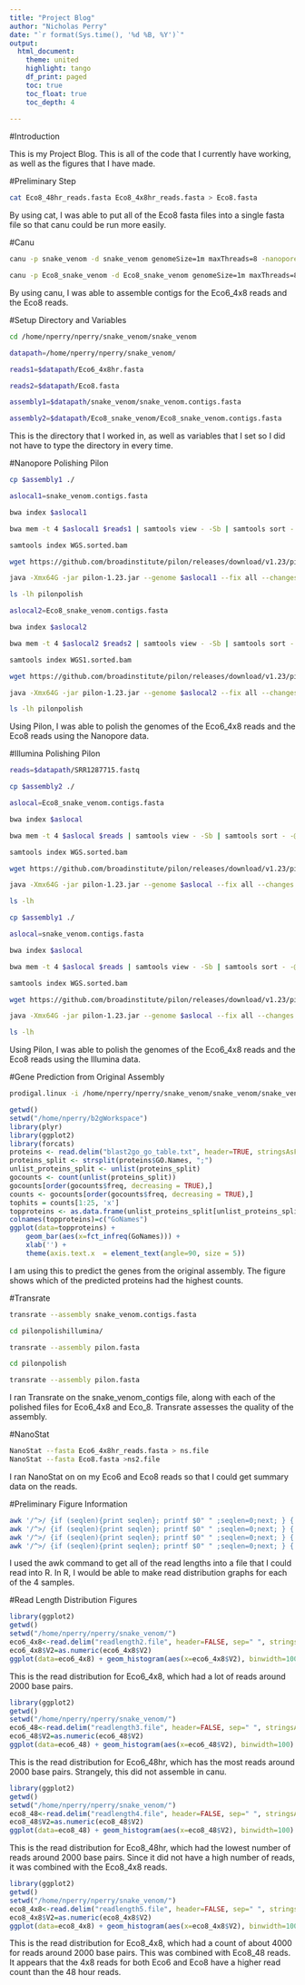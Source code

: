 ```yaml
---
title: "Project Blog"
author: "Nicholas Perry"
date: "`r format(Sys.time(), '%d %B, %Y')`"
output: 
  html_document:
    theme: united
    highlight: tango
    df_print: paged
    toc: true
    toc_float: true
    toc_depth: 4
  
---
```


#Introduction

This is my Project Blog. This is all of the code that I currently have working, as well as the figures that I have made.

#Preliminary Step

```bash
cat Eco8_48hr_reads.fasta Eco8_4x8hr_reads.fasta > Eco8.fasta
```

By using cat, I was able to put all of the Eco8 fasta files into a single fasta file so that canu could be run more easily.

#Canu

```bash
canu -p snake_venom -d snake_venom genomeSize=1m maxThreads=8 -nanopore-raw /home/nperry/nperry/snake_venom/Eco6_4x8hr.fasta > canuLogFile

canu -p Eco8_snake_venom -d Eco8_snake_venom genomeSize=1m maxThreads=8 -nanopore-raw /home/nperry/nperry/snake_venom/Eco8.fasta > canuLogFile2
```

By using canu, I was able to assemble contigs for the Eco6_4x8 reads and the Eco8 reads.

#Setup Directory and Variables

```bash
cd /home/nperry/nperry/snake_venom/snake_venom

datapath=/home/nperry/nperry/snake_venom/

reads1=$datapath/Eco6_4x8hr.fasta

reads2=$datapath/Eco8.fasta

assembly1=$datapath/snake_venom/snake_venom.contigs.fasta

assembly2=$datapath/Eco8_snake_venom/Eco8_snake_venom.contigs.fasta
```

This is the directory that I worked in, as well as variables that I set so I did not have to type the directory in every time.

#Nanopore Polishing Pilon

```bash
cp $assembly1 ./

aslocal1=snake_venom.contigs.fasta

bwa index $aslocal1

bwa mem -t 4 $aslocal1 $reads1 | samtools view - -Sb | samtools sort - -@4 -o WGS.sorted.bam

samtools index WGS.sorted.bam

wget https://github.com/broadinstitute/pilon/releases/download/v1.23/pilon-1.23.jar 

java -Xmx64G -jar pilon-1.23.jar --genome $aslocal1 --fix all --changes --bam WGS.sorted.bam --threads 4 --outdir pilonpolish

ls -lh pilonpolish

aslocal2=Eco8_snake_venom.contigs.fasta

bwa index $aslocal2

bwa mem -t 4 $aslocal2 $reads2 | samtools view - -Sb | samtools sort - -@4 -o WGS1.sorted.bam

samtools index WGS1.sorted.bam

wget https://github.com/broadinstitute/pilon/releases/download/v1.23/pilon-1.23.jar 

java -Xmx64G -jar pilon-1.23.jar --genome $aslocal2 --fix all --changes --bam WGS1.sorted.bam --threads 4 --outdir pilonpolish

ls -lh pilonpolish
```

Using Pilon, I was able to polish the genomes of the Eco6_4x8 reads and the Eco8 reads using the Nanopore data.

#Illumina Polishing Pilon

```bash
reads=$datapath/SRR1287715.fastq

cp $assembly2 ./

aslocal=Eco8_snake_venom.contigs.fasta

bwa index $aslocal

bwa mem -t 4 $aslocal $reads | samtools view - -Sb | samtools sort - -@4 -o WGS.sorted.bam

samtools index WGS.sorted.bam

wget https://github.com/broadinstitute/pilon/releases/download/v1.23/pilon-1.23.jar 

java -Xmx64G -jar pilon-1.23.jar --genome $aslocal --fix all --changes --bam WGS.sorted.bam --threads 4 --outdir pilonpolishillumina

ls -lh

cp $assembly1 ./

aslocal=snake_venom.contigs.fasta

bwa index $aslocal

bwa mem -t 4 $aslocal $reads | samtools view - -Sb | samtools sort - -@4 -o WGS.sorted.bam

samtools index WGS.sorted.bam

wget https://github.com/broadinstitute/pilon/releases/download/v1.23/pilon-1.23.jar 

java -Xmx64G -jar pilon-1.23.jar --genome $aslocal --fix all --changes --bam WGS.sorted.bam --threads 4 --outdir pilonpolishillumina

ls -lh
```

Using Pilon, I was able to polish the genomes of the Eco6_4x8 reads and the Eco8 reads using the Illumina data.

#Gene Prediction from Original Assembly

```bash
prodigal.linux -i /home/nperry/nperry/snake_venom/snake_venom/snake_venom.contigs.fasta -o prodigal.test -a proteins.faa
```

```R
getwd()
setwd("/home/nperry/b2gWorkspace")
library(plyr)
library(ggplot2)
library(forcats)
proteins <- read.delim("blast2go_go_table.txt", header=TRUE, stringsAsFactors = FALSE)
proteins_split <- strsplit(proteins$GO.Names, ";")
unlist_proteins_split <- unlist(proteins_split)
gocounts <- count(unlist(proteins_split))
gocounts[order(gocounts$freq, decreasing = TRUE),]
counts <- gocounts[order(gocounts$freq, decreasing = TRUE),]
tophits = counts[1:25, 'x']
topproteins <- as.data.frame(unlist_proteins_split[unlist_proteins_split %in% tophits])
colnames(topproteins)=c("GoNames")
ggplot(data=topproteins) +
    geom_bar(aes(x=fct_infreq(GoNames))) +
    xlab('') +
    theme(axis.text.x  = element_text(angle=90, size = 5))
```


I am using this to predict the genes from the original assembly. The figure shows which of the predicted proteins had the highest counts.

#Transrate

```bash
transrate --assembly snake_venom.contigs.fasta

cd pilonpolishillumina/

transrate --assembly pilon.fasta

cd pilonpolish

transrate --assembly pilon.fasta
```

I ran Transrate on the snake_venom_contigs file, along with each of the polished files for Eco6_4x8 and Eco_8. Transrate assesses the quality of the assembly.

#NanoStat

```bash
NanoStat --fasta Eco6_4x8hr_reads.fasta > ns.file
NanoStat --fasta Eco8.fasta >ns2.file
```

I ran NanoStat on on my Eco6 and Eco8 reads so that I could get summary data on the reads.

#Preliminary Figure Information

```bash
awk '/^>/ {if (seqlen){print seqlen}; printf $0" " ;seqlen=0;next; } { seqlen += length($0)}END{print seqlen}' Eco6_4x8hr_reads.fasta > readlength2.file
awk '/^>/ {if (seqlen){print seqlen}; printf $0" " ;seqlen=0;next; } { seqlen += length($0)}END{print seqlen}' Eco6_48hr_reads.fasta > readlength3.file
awk '/^>/ {if (seqlen){print seqlen}; printf $0" " ;seqlen=0;next; } { seqlen += length($0)}END{print seqlen}' Eco8_48hr_reads.fasta > readlength4.file
awk '/^>/ {if (seqlen){print seqlen}; printf $0" " ;seqlen=0;next; } { seqlen += length($0)}END{print seqlen}' Eco8_4x8hr_reads.fasta > readlength5.file
```

I used the awk command to get all of the read lengths into a file that I could read into R. In R, I would be able to make read distribution graphs for each of the 4 samples.

#Read Length Distribution Figures

```R
library(ggplot2)
getwd()
setwd("/home/nperry/nperry/snake_venom/")
eco6_4x8<-read.delim("readlength2.file", header=FALSE, sep=" ", stringsAsFactors = FALSE)
eco6_4x8$V2=as.numeric(eco6_4x8$V2)
ggplot(data=eco6_4x8) + geom_histogram(aes(x=eco6_4x8$V2), binwidth=100) + xlim(0,6000)+xlab("Sequence Length")+ggtitle("Eco6_4x8 Read Length Distribution")
```

This is the read distribution for Eco6_4x8, which had a lot of reads around 2000 base pairs.

```R
library(ggplot2)
getwd()
setwd("/home/nperry/nperry/snake_venom/")
eco6_48<-read.delim("readlength3.file", header=FALSE, sep=" ", stringsAsFactors = FALSE)
eco6_48$V2=as.numeric(eco6_48$V2)
ggplot(data=eco6_48) + geom_histogram(aes(x=eco6_48$V2), binwidth=100) + xlim(0,6000)+xlab("Sequence Length")+ggtitle("Eco6_48hr Read Length Distribution")
```

This is the read distribution for Eco6_48hr, which has the most reads around 2000 base pairs. Strangely, this did not assemble in canu.

```R
library(ggplot2)
getwd()
setwd("/home/nperry/nperry/snake_venom/")
eco8_48<-read.delim("readlength4.file", header=FALSE, sep=" ", stringsAsFactors = FALSE)
eco8_48$V2=as.numeric(eco8_48$V2)
ggplot(data=eco8_48) + geom_histogram(aes(x=eco8_48$V2), binwidth=100) + xlim(0,6000)+xlab("Sequence Length")+ggtitle("Eco8_48hr Read Length Distribution")
```

This is the read distribution for Eco8_48hr, which had the lowest number of reads around 2000 base pairs. Since it did not have a high number of reads, it was combined with the Eco8_4x8 reads.

```R
library(ggplot2)
getwd()
setwd("/home/nperry/nperry/snake_venom/")
eco8_4x8<-read.delim("readlength5.file", header=FALSE, sep=" ", stringsAsFactors = FALSE)
eco8_4x8$V2=as.numeric(eco8_4x8$V2)
ggplot(data=eco8_4x8) + geom_histogram(aes(x=eco8_4x8$V2), binwidth=100) + xlim(0,6000)+xlab("Sequence Length")+ggtitle("Eco8_4x8 Read Length Distribution")
```

This is the read distribution for Eco8_4x8, which had a count of about 4000 for reads around 2000 base pairs. This was combined with Eco8_48 reads. It appears that the 4x8 reads for both Eco6 and Eco8 have a higher read count than the 48 hour reads.
